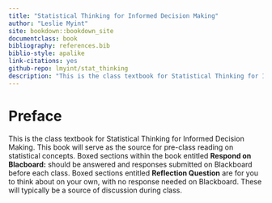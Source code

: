 ```yaml
--- 
title: "Statistical Thinking for Informed Decision Making"
author: "Leslie Myint"
site: bookdown::bookdown_site
documentclass: book
bibliography: references.bib
biblio-style: apalike
link-citations: yes
github-repo: lmyint/stat_thinking
description: "This is the class textbook for Statistical Thinking for Informed Decision Making."
---
```


# Preface {-}

This is the class textbook for Statistical Thinking for Informed Decision Making. This book will serve as the source for pre-class reading on statistical concepts. Boxed sections within the book entitled **Respond on Blacboard:** should be answered and responses submitted on Blackboard before each class. Boxed sections entitled **Reflection Question** are for you to think about on your own, with no response needed on Blackboard. These will typically be a source of discussion during class.
